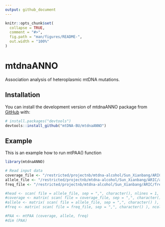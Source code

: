 ```yaml
---
output: github_document
---
```


<!-- README.md is generated from README.Rmd. Please edit that file -->

```r
knitr::opts_chunk$set(
  collapse = TRUE,
  comment = "#>",
  fig.path = "man/figures/README-",
  out.width = "100%"
)
```
# mtdnaANNO

<!-- badges: start -->
<!-- badges: end -->

Association analysis of heteroplasmic mtDNA mutations.

## Installation

You can install the  development version of mtdnaANNO package from [GitHub](https://github.com/) with:


``` r
# install.packages("devtools")
devtools::install_github("mtDNA-BU/mtdnaANNO")
```
## Example

This is an example how to run mtPAA() function

```r
library(mtdnaANNO)

# Read input data
coverage_file <- "/restricted/projectnb/mtdna-alcohol/Sun_Xianbang/ARIC/coverage/coverage.csv"
allele_file <- "/restricted/projectnb/mtdna-alcohol/Sun_Xianbang/ARIC/allele/allele.csv"
freq_file <- "/restricted/projectnb/mtdna-alcohol/Sun_Xianbang/ARIC/freq/freq.csv"

#head <- scan( file = allele_file, sep = ",", character(), nlines = 1, quiet = TRUE)
#coverage <- matrix( scan( file = coverage_file, sep = ",", character() ), ncol = length( head ), byrow = TRUE)
#allele <- matrix( scan( file = allele_file, sep = ",", character() ), ncol = length( head ), byrow = TRUE)
#freq <- matrix( scan( file = freq_file, sep = ",", character() ), ncol = length( head ), byrow = TRUE)

#PAA <- mtPAA (coverage, allele, freq)
#dim (PAA)
```

